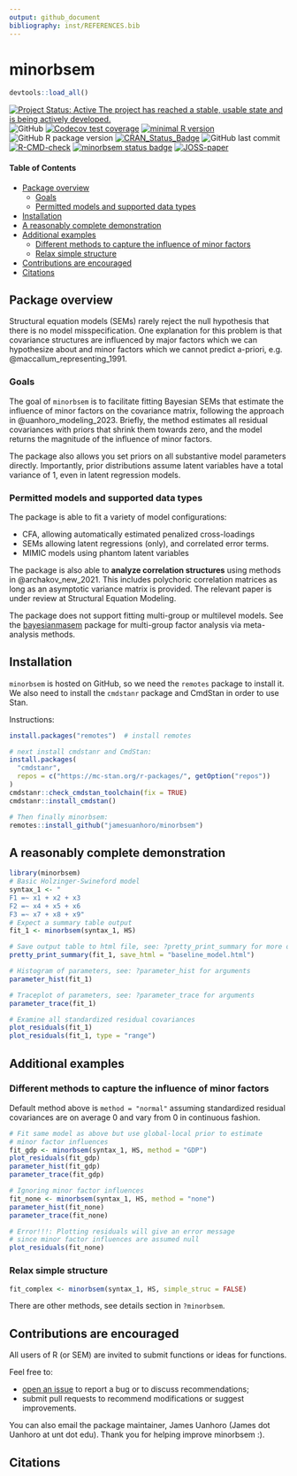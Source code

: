 ```yaml
---
output: github_document
bibliography: inst/REFERENCES.bib
---
```


# minorbsem

```r
devtools::load_all()
```

<!-- badges: start -->

[![Project Status: Active  The project has reached a stable, usable state and is being actively developed.](https://www.repostatus.org/badges/latest/active.svg)](https://www.repostatus.org/#active)
![GitHub](https://img.shields.io/github/license/jamesuanhoro/minorbsem)
[![Codecov test coverage](https://codecov.io/gh/jamesuanhoro/minorbsem/branch/master/graph/badge.svg)](https://app.codecov.io/gh/jamesuanhoro/minorbsem?branch=master)
[![minimal R version](https://img.shields.io/badge/R%3E%3D-`r minimum_r_version()`-6666ff.svg)](https://cran.r-project.org/)
![GitHub R package version](https://img.shields.io/github/r-package/v/jamesuanhoro/minorbsem)
[![CRAN_Status_Badge](https://www.r-pkg.org/badges/version/minorbsem)](https://cran.r-project.org/package=minorbsem)
![GitHub last commit](https://img.shields.io/github/last-commit/jamesuanhoro/minorbsem)
[![R-CMD-check](https://github.com/jamesuanhoro/minorbsem/actions/workflows/R-CMD-check.yaml/badge.svg)](https://github.com/jamesuanhoro/minorbsem/actions/workflows/R-CMD-check.yaml)
[![minorbsem status badge](https://jamesuanhoro.r-universe.dev/badges/minorbsem)](https://jamesuanhoro.r-universe.dev)
[![JOSS-paper](https://joss.theoj.org/papers/c0cd5b1a2d66bbf21fb00d237f646180/status.svg)](https://joss.theoj.org/papers/c0cd5b1a2d66bbf21fb00d237f646180)
<!-- badges: end -->

#### Table of Contents

- [Package overview](#package-overview)
  - [Goals](#goals)
  - [Permitted models and supported data types](#permitted-models-and-supported-data-types)
- [Installation](#installation)
- [A reasonably complete demonstration](#a-reasonably-complete-demonstration)
- [Additional examples](#additional-examples)
  - [Different methods to capture the influence of minor factors](#different-methods-to-capture-the-influence-of-minor-factors)
  - [Relax simple structure](#relax-simple-structure)
- [Contributions are encouraged](#contributions-are-encouraged)
- [Citations](#citations)

## Package overview

Structural equation models (SEMs) rarely reject the null hypothesis that there is 
no model misspecification. One explanation for this problem is that covariance 
structures are influenced by major factors which
we can hypothesize about and minor factors which we cannot predict a-priori,
e.g. @maccallum_representing_1991.

### Goals

The goal of `minorbsem` is to facilitate fitting Bayesian SEMs that estimate the
influence of minor factors on the covariance matrix, following the approach in
@uanhoro_modeling_2023. Briefly, the method estimates all residual covariances with 
priors that shrink them towards zero, and the model returns the magnitude of the
influence of minor factors.

The package also allows you set priors on all substantive model parameters
directly. Importantly, prior distributions assume latent variables have a
total variance of 1, even in latent regression models.

### Permitted models and supported data types

The package is able to fit a variety of model configurations:

- CFA, allowing automatically estimated penalized cross-loadings
- SEMs allowing latent regressions (only), and correlated error
terms.
- MIMIC models using phantom latent variables

The package is also able to **analyze correlation structures** using methods in
@archakov_new_2021. This includes polychoric correlation matrices as long as
an asymptotic variance matrix is provided. The relevant paper is under review
at Structural Equation Modeling.

The package does not support fitting multi-group or multilevel models.
See the [bayesianmasem](https://github.com/jamesuanhoro/bayesianmasem) package
for multi-group factor analysis via meta-analysis methods.

## Installation

`minorbsem` is hosted on GitHub, so we need the `remotes` package to
install it. We also need to install the `cmdstanr` package and CmdStan
in order to use Stan.

Instructions:

``` r
install.packages("remotes")  # install remotes

# next install cmdstanr and CmdStan:
install.packages(
  "cmdstanr",
  repos = c("https://mc-stan.org/r-packages/", getOption("repos"))
)
cmdstanr::check_cmdstan_toolchain(fix = TRUE)
cmdstanr::install_cmdstan()

# Then finally minorbsem:
remotes::install_github("jamesuanhoro/minorbsem")
```

## A reasonably complete demonstration

``` r
library(minorbsem)
# Basic Holzinger-Swineford model
syntax_1 <- "
F1 =~ x1 + x2 + x3
F2 =~ x4 + x5 + x6
F3 =~ x7 + x8 + x9"
# Expect a summary table output
fit_1 <- minorbsem(syntax_1, HS)

# Save output table to html file, see: ?pretty_print_summary for more options
pretty_print_summary(fit_1, save_html = "baseline_model.html")

# Histogram of parameters, see: ?parameter_hist for arguments
parameter_hist(fit_1)

# Traceplot of parameters, see: ?parameter_trace for arguments
parameter_trace(fit_1)

# Examine all standardized residual covariances
plot_residuals(fit_1)
plot_residuals(fit_1, type = "range")
```

## Additional examples

### Different methods to capture the influence of minor factors

Default method above is `method = "normal"` assuming standardized residual
covariances are on average 0 and vary from 0 in continuous fashion.

``` r
# Fit same model as above but use global-local prior to estimate
# minor factor influences
fit_gdp <- minorbsem(syntax_1, HS, method = "GDP")
plot_residuals(fit_gdp)
parameter_hist(fit_gdp)
parameter_trace(fit_gdp)

# Ignoring minor factor influences
fit_none <- minorbsem(syntax_1, HS, method = "none")
parameter_hist(fit_none)
parameter_trace(fit_none)

# Error!!!: Plotting residuals will give an error message
# since minor factor influences are assumed null
plot_residuals(fit_none)
```

### Relax simple structure

```r
fit_complex <- minorbsem(syntax_1, HS, simple_struc = FALSE)
```

There are other methods, see details section in `?minorbsem`.

## Contributions are encouraged

All users of R (or SEM) are invited to submit functions or ideas for functions.

Feel free to:

- [open an issue](https://github.com/jamesuanhoro/minorbsem/issues/) to report a
bug or to discuss recommendations;
- submit pull requests to recommend modifications or suggest improvements.

You can also email the package maintainer, James Uanhoro (James dot Uanhoro at unt dot edu).
Thank you for helping improve minorbsem :).

## Citations
